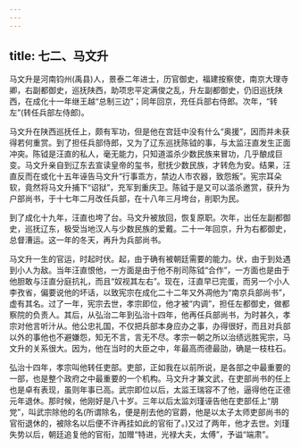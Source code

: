 ```yaml
---
---
---
```

title: 七二、马文升
---



马文升是河南钧州(禹县)人，景泰二年进士，历官御史，福建按察使，南京大理寺卿，右副都御史，巡抚陕西，助项忠平定满俊之乱，升左副都御史，仍旧巡抚陕西，在成化十一年继王越“总制三边”；同年回京，充任兵部右侍郎。次年，“转左”(转任兵部左侍郎)。

马文升在陕西巡抚任上，颇有军功，但是他在宫廷中没有什么“奥援”，因而并未获得若何重赏。到了担任兵部侍郎，又为了辽东巡抚陈钺的事，与太监汪直发生正面冲突。陈钺是汪直的私人，毫无能力，只知道滥杀少数民族来冒功，几乎酿成巨变。马文升亲自到辽东去宣读皇帝的玺书，慰抚少数民族，才转危为安。结果，汪直反而在或化十五年诬告马文升“行事乖方，禁边人市农器，致怨叛”。宪宗耳朵软，竟然将马文升捕下“诏狱”，充军到重庆卫。陈钺于是又可以滥杀邀赏，获升为户部尚书，于十七年二月改任兵部，在十八年三月垮台，削职为民。

到了成化十九年，汪直也垮了台。马文升被放回，恢复原职。次年，出任左副都御史，巡抚辽东，极受当地汉人与少数民族的爱戴。二十一年回京，升为右都御史，总督漕运。这一年的冬天，再升为兵部尚书。

马文升一生的官运，时起时伏。起，由于确有被朝廷需要的能力。伏，由于到处遇到小人为敌。当年汪直恨他，一方面是由于他不削司陈钺“合作”，一方面也是由于他胆敢与汪直分庭抗礼，而且“奴视其左右”。现在，汪直早已完蛋，而另一个小人李孜省，偏要说他的坏话，以致宪宗在成化二十二年又外凋他为“南京兵部尚书”，虚有其名。过了一年，宪宗去世，孝宗即位，他才被“内调”，担任左都御史，做都察院的负责人。其后，从弘治二年到弘治十四年，他再任兵部尚书，为时甚久，孝宗对他言听汁从。他公忠礼国，不仅把兵部本身应办之事，办得很好，而且对兵部以外的事他也不避嫌怨，知无不言，言无不尽。孝宗一朝之所以治绩远胜宪宗，马文升的关系很大。因为，他在当时的大臣之中，年最高而德最劭，确是一枝柱石。

弘治十四年，孝宗叫他转任吏部。吏部，正如我在以前所说，是各部之中最重要的一部，也是整个政府之中最重要的一个机构。马文升才兼文武，在吏部尚书的任上也是卓有表现，虽则年事已高。武宗即位以后，太监王瑞容不了他，逼得他在正德元年退休。那时候，他刚好是八十岁。三年以后太监刘瑾诬告他在吏部任上“朋党”，叫武宗除他的名(所谓除名，便是削去他的官爵，他是以太子太师吏部尚书的官衔退休的，被除名以后便不许再挂如此的官衔了。)又过了两年，他才去世。刘瑾失势以后，朝廷追复他的官衔，加赠“特进，光禄大夫，太傅”，予谥“端肃”。